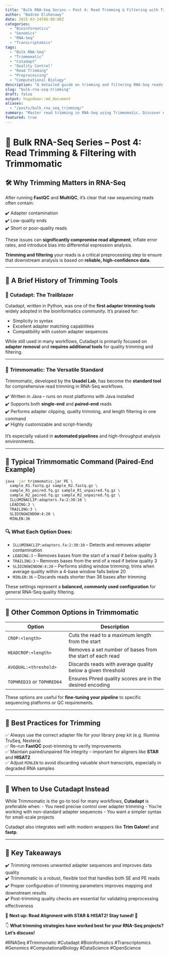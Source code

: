 ```yaml
---
title: "Bulk RNA-Seq Series – Post 4: Read Trimming & Filtering with Trimmomatic"
author: "Badran Elshenawy"
date: 2025-03-24T06:00:00Z
categories:
  - "Bioinformatics"
  - "Genomics"
  - "RNA-Seq"
  - "Transcriptomics"
tags:
  - "Bulk RNA-Seq"
  - "Trimmomatic"
  - "Cutadapt"
  - "Quality Control"
  - "Read Trimming"
  - "Preprocessing"
  - "Computational Biology"
description: "A detailed guide on trimming and filtering RNA-Seq reads with Trimmomatic. Learn about adapter removal, quality thresholds, command structure, and best practices for preprocessing."
slug: "bulk-rna-seq-trimming"
draft: false
output: hugodown::md_document
aliases:
  - "/posts/bulk_rna_seq_trimming/"
summary: "Master read trimming in RNA-Seq using Trimmomatic. Discover essential options, command examples, and how trimming enhances read quality before alignment."
featured: true
---
```


# 🔬 Bulk RNA-Seq Series – Post 4: Read Trimming & Filtering with Trimmomatic

## 🛠 Why Trimming Matters in RNA-Seq

After running **FastQC** and **MultiQC**, it's clear that raw sequencing reads often contain:

✔️ Adapter contamination\
✔️ Low-quality ends\
✔️ Short or poor-quality reads

These issues can **significantly compromise read alignment**, inflate error rates, and introduce bias into differential expression analysis.

**Trimming and filtering** your reads is a critical preprocessing step to ensure that downstream analysis is based on **reliable, high-confidence data**.

------------------------------------------------------------------------

## 🧪 A Brief History of Trimming Tools

### 🔹 **Cutadapt: The Trailblazer**

Cutadapt, written in Python, was one of the **first adapter trimming tools** widely adopted in the bioinformatics community. It's praised for:

-   Simplicity in syntax\
-   Excellent adapter matching capabilities\
-   Compatibility with custom adapter sequences

While still used in many workflows, Cutadapt is primarily focused on **adapter removal** and **requires additional tools** for quality trimming and filtering.

------------------------------------------------------------------------

### 🔧 **Trimmomatic: The Versatile Standard**

Trimmomatic, developed by the **Usadel Lab**, has become the **standard tool** for comprehensive read trimming in RNA-Seq workflows.

✔️ Written in Java – runs on most platforms with Java installed\
✔️ Supports both **single-end** and **paired-end** reads\
✔️ Performs adapter clipping, quality trimming, and length filtering in one command\
✔️ Highly customizable and script-friendly

It’s especially valued in **automated pipelines** and high-throughput analysis environments.

------------------------------------------------------------------------

## 🚀 Typical Trimmomatic Command (Paired-End Example)

``` bash
java -jar trimmomatic.jar PE \
  sample_R1.fastq.gz sample_R2.fastq.gz \
  sample_R1_paired.fq.gz sample_R1_unpaired.fq.gz \
  sample_R2_paired.fq.gz sample_R2_unpaired.fq.gz \
  ILLUMINACLIP:adapters.fa:2:30:10 \
  LEADING:3 \
  TRAILING:3 \
  SLIDINGWINDOW:4:20 \
  MINLEN:36
```

### 🔍 What Each Option Does:

-   `ILLUMINACLIP:adapters.fa:2:30:10` – Detects and removes adapter contamination\
-   `LEADING:3` – Removes bases from the start of a read if below quality 3\
-   `TRAILING:3` – Removes bases from the end of a read if below quality 3\
-   `SLIDINGWINDOW:4:20` – Performs sliding window trimming; trims when average quality within a 4-base window falls below 20\
-   `MINLEN:36` – Discards reads shorter than 36 bases after trimming

These settings represent a **balanced, commonly used configuration** for general RNA-Seq quality filtering.

------------------------------------------------------------------------

## 📘 Other Common Options in Trimmomatic

| Option | Description |
|----------------------------|--------------------------------------------|
| `CROP:<length>` | Cuts the read to a maximum length from the start |
| `HEADCROP:<length>` | Removes a set number of bases from the start of each read |
| `AVGQUAL:<threshold>` | Discards reads with average quality below a given threshold |
| `TOPHRED33` or `TOPHRED64` | Ensures Phred quality scores are in the desired encoding |

These options are useful for **fine-tuning your pipeline** to specific sequencing platforms or QC requirements.

------------------------------------------------------------------------

## 📄 Best Practices for Trimming

✅ Always use the correct adapter file for your library prep kit (e.g. Illumina TruSeq, Nextera)\
✅ Re-run **FastQC** post-trimming to verify improvements\
✅ Maintain paired/unpaired file integrity – important for aligners like **STAR** and **HISAT2**\
✅ Adjust `MINLEN` to avoid discarding valuable short transcripts, especially in degraded RNA samples

------------------------------------------------------------------------

## 🔄 When to Use Cutadapt Instead

While Trimmomatic is the go-to tool for many workflows, **Cutadapt** is preferable when: - You need precise control over adapter trimming - You're working with non-standard adapter sequences - You want a simpler syntax for small-scale projects

Cutadapt also integrates well with modern wrappers like **Trim Galore!** and **fastp**.

------------------------------------------------------------------------

## 📌 Key Takeaways

✔️ Trimming removes unwanted adapter sequences and improves data quality\
✔️ Trimmomatic is a robust, flexible tool that handles both SE and PE reads\
✔️ Proper configuration of trimming parameters improves mapping and downstream results\
✔️ Post-trimming quality checks are essential for validating preprocessing effectiveness

📌 **Next up: Read Alignment with STAR & HISAT2! Stay tuned! 🚀**

👇 **What trimming strategies have worked best for your RNA-Seq projects? Let’s discuss!**

#RNASeq #Trimmomatic #Cutadapt #Bioinformatics #Transcriptomics #Genomics #ComputationalBiology #DataScience #OpenScience